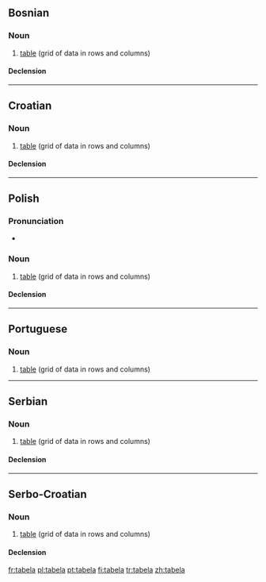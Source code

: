 ==Bosnian==

===Noun===
{{bs-noun|g=f|tabele}}

# [[table]] (grid of data in rows and columns)

====Declension====
{{bs-decl-noun
|tabela|tabele
|tabele|tabela
|tabeli|tabelama
|tabelu|tabele
|tabelo|tabele
|tabelom|tabelama
|tabeli|tabelama
}}

----

==Croatian==

===Noun===
{{hr-noun|g=f|tabele}}

# [[table]] (grid of data in rows and columns)

====Declension====
{{hr-decl-noun
|tabela|tabele
|tabele|tabela
|tabeli|tabelama
|tabelu|tabele
|tabelo|tabele
|tabeli|tabelama
|tabelom|tabelama
}}

----

==Polish==

===Pronunciation===
* {{IPA|[ta'bɛla]|lang=pl}}

===Noun===
{{infl|pl|noun|g=f}}

# [[table]] (grid of data in rows and columns)

====Declension====
{{pl-decl-noun
|tabela|tabele
|tabeli|tabel
|tabeli|tabelom
|tabelę|tabele
|tabelą|tabelami
|tabeli|tabelach
|tabelo|tabele
}}

----

==Portuguese==
{{wikipedia|lang=pt}}

===Noun===
{{infl|pt|noun|g=f}}

# [[table]] (grid of data in rows and columns)

{{tbot entry|Portuguese|table|2008|May|pt}}

----

==Serbian==

===Noun===
{{sr-noun|g=f|pl=tabele|cyr=табела}}

# [[table]] (grid of data in rows and columns)

====Declension====
{{sr-decl-noun
|tabela|tabele
|tabele|tabela
|tabeli|tabelama
|tabelu|tabele
|tabelo|tabele
|tabelom|tabelama
|tabeli|tabelama
}}

----

==Serbo-Croatian==

===Noun===
{{sh-noun|g=f|r|табела}}

# [[table]] (grid of data in rows and columns)

====Declension====
{{sh-decl-noun
|tabela|tabele
|tabele|tabela
|tabeli|tabelama
|tabelu|tabele
|tabelo|tabele
|tabeli|tabelama
|tabelom|tabelama
}}

[[fr:tabela]]
[[pl:tabela]]
[[pt:tabela]]
[[fi:tabela]]
[[tr:tabela]]
[[zh:tabela]]